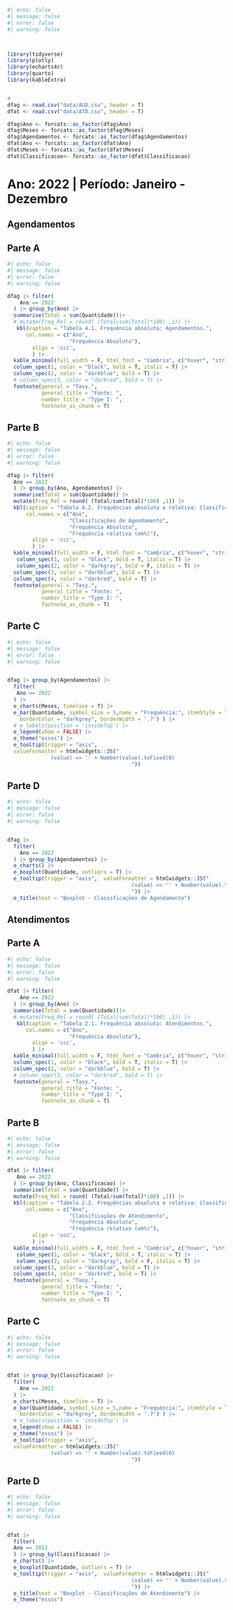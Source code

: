```r
#| echo: false
#| message: false
#| error: false
#| warning: false



library(tidyverse)
library(plotly)
library(echarts4r)
library(quarto)
library(kableExtra)


# 
dfag <- read.csv("data/AGD.csv", header = T)
dfat <- read.csv("data/ATD.csv", header = T)

dfag$Ano <- forcats::as_factor(dfag$Ano)
dfag$Meses <- forcats::as_factor(dfag$Meses)
dfag$Agendamentos <- forcats::as_factor(dfag$Agendamentos)
dfat$Ano <- forcats::as_factor(dfat$Ano)
dfat$Meses <- forcats::as_factor(dfat$Meses)
dfat$Classificacao<- forcats::as_factor(dfat$Classificacao)
```

# Ano: 2022 \| Período: Janeiro - Dezembro {.unnumbered}

## Agendamentos

::: panel-tabset
## Parte A

```r
#| echo: false
#| message: false
#| error: false
#| warning: false

dfag |> filter(
    Ano == 2022
  ) |> group_by(Ano) |> 
  summarise(Total = sum(Quantidade))|> 
  # mutate(Freq_Rel = round( (Total/sum(Total)*100) ,1)) |> 
   kbl(caption = "Tabela 4.1. Frequência absoluta: Agendamentos.",
      col.names = c("Ano", 
                    "Frequência Absoluta"),
        align = 'ccc',
        ) |> 
  kable_minimal(full_width = F, html_font = "Cambria", c("hover", "striped")) |> 
  column_spec(1, color = "black", bold = T, italic = T) |> 
  column_spec(2, color = "darkblue", bold = T) |> 
  # column_spec(3, color = "darkred", bold = T) |> 
  footnote(general = "Tasy.",
           general_title = "Fonte: ", 
           number_title = "Type I: ",
           footnote_as_chunk = T) 
```

## Parte B

```r
#| echo: false
#| message: false
#| error: false
#| warning: false

dfag |> filter(
  Ano == 2022
  ) |> group_by(Ano, Agendamentos) |> 
  summarise(Total = sum(Quantidade)) |> 
  mutate(Freq_Rel = round( (Total/sum(Total)*100) ,1)) |> 
  kbl(caption = "Tabela 4.2. Frequências absoluta e relativa: Classificações de Agendamento  <br><i>Valores agrupados por ano e classificações.</i>",
      col.names = c("Ano", 
                    "Classificações de Agendamento",
                    "Frequência Absoluta",
                    "Frequência relativa (em%)"),
        align = 'ccc',
        ) |> 
  kable_minimal(full_width = F, html_font = "Cambria", c("hover", "striped")) |> 
   column_spec(1, color = "black", bold = T, italic = T) |> 
   column_spec(2, color = "darkgray", bold = F, italic = T) |> 
  column_spec(3, color = "darkblue", bold = T) |> 
  column_spec(4, color = "darkred", bold = T) |> 
  footnote(general = "Tasy.",
           general_title = "Fonte: ", 
           number_title = "Type I: ",
           footnote_as_chunk = T)
```

## Parte C

```r
#| echo: false
#| message: false
#| error: false
#| warning: false


dfag |> group_by(Agendamentos) |>
  filter(
   Ano == 2022
  ) |> 
  e_charts(Meses, timeline = T) |> 
  e_bar(Quantidade, symbol_size = 5,name = "Frequência:", itemStyle = list(
    borderColor = "darkgrey", borderWidth = '.7') ) |> 
  # e_labels(position = 'insideTop') |> 
  e_legend(show = FALSE) |> 
  e_theme("essos") |> 
  e_tooltip(trigger = "axis",
  valueFormatter = htmlwidgets::JS("
              (value) => '' + Number(value).toFixed(0)
                                        "))

```

## Parte D

```r
#| echo: false
#| message: false
#| error: false
#| warning: false


dfag |> 
  filter(
    Ano == 2022
  ) |> group_by(Agendamentos) |> 
  e_charts() |> 
  e_boxplot(Quantidade, outliers = T) |> 
  e_tooltip(trigger = "axis",  valueFormatter = htmlwidgets::JS("
                                        (value) => '' + Number(value).toFixed(0)
                                        ")) |> 
  e_title(text = "Boxplot - Classificações de Agendamento")
```
:::

## Atendimentos

::: panel-tabset
## Parte A

```r
#| echo: false
#| message: false
#| error: false
#| warning: false

dfat |> filter(
    Ano == 2022
  ) |> group_by(Ano) |> 
  summarise(Total = sum(Quantidade))|> 
  # mutate(Freq_Rel = round( (Total/sum(Total)*100) ,1)) |> 
   kbl(caption = "Tabela 2.1. Frequência absoluta: Atendimentos.",
      col.names = c("Ano", 
                    "Frequência Absoluta"),
        align = 'ccc',
        ) |> 
  kable_minimal(full_width = F, html_font = "Cambria", c("hover", "striped")) |> 
  column_spec(1, color = "black", bold = T, italic = T) |> 
  column_spec(2, color = "darkblue", bold = T) |> 
  # column_spec(3, color = "darkred", bold = T) |> 
  footnote(general = "Tasy.",
           general_title = "Fonte: ", 
           number_title = "Type I: ",
           footnote_as_chunk = T) 
```

## Parte B

```r
#| echo: false
#| message: false
#| error: false
#| warning: false

dfat |> filter(
   Ano == 2022
  ) |> group_by(Ano, Classificacao) |> 
  summarise(Total = sum(Quantidade)) |> 
  mutate(Freq_Rel = round( (Total/sum(Total)*100) ,1)) |> 
  kbl(caption = "Tabela 2.2. Frequências absoluta e relativa: Classificações de Agendamento  <br><i>Valores agrupados por ano e classificações.</i>",
      col.names = c("Ano", 
                    "Classificações de Atendimento",
                    "Frequência Absoluta",
                    "Frequência relativa (em%)"),
        align = 'ccc',
        ) |> 
  kable_minimal(full_width = F, html_font = "Cambria", c("hover", "striped")) |> 
   column_spec(1, color = "black", bold = T, italic = T) |> 
   column_spec(2, color = "darkgray", bold = F, italic = T) |> 
  column_spec(3, color = "darkblue", bold = T) |> 
  column_spec(4, color = "darkred", bold = T) |> 
  footnote(general = "Tasy.",
           general_title = "Fonte: ", 
           number_title = "Type I: ",
           footnote_as_chunk = T)
```

## Parte C

```r
#| echo: false
#| message: false
#| error: false
#| warning: false


dfat |> group_by(Classificacao) |>
  filter(
    Ano == 2022
  ) |> 
  e_charts(Meses, timeline = T) |> 
  e_bar(Quantidade, symbol_size = 5,name = "Frequência:", itemStyle = list(
    borderColor = "darkgrey", borderWidth = '.7') ) |> 
  # e_labels(position = 'insideTop') |> 
  e_legend(show = FALSE) |> 
  e_theme("essos") |> 
  e_tooltip(trigger = "axis",
  valueFormatter = htmlwidgets::JS("
              (value) => '' + Number(value).toFixed(0)
                                        "))

```

## Parte D

```r
#| echo: false
#| message: false
#| error: false
#| warning: false


dfat |> 
  filter(
  Ano == 2022
  ) |> group_by(Classificacao) |> 
  e_charts() |> 
  e_boxplot(Quantidade, outliers = T) |> 
  e_tooltip(trigger = "axis",  valueFormatter = htmlwidgets::JS("
                                        (value) => '' + Number(value).toFixed(0)
                                        ")) |> 
  e_title(text = "Boxplot - Classificações de Atendimento") |> 
  e_theme("essos")

```
:::
